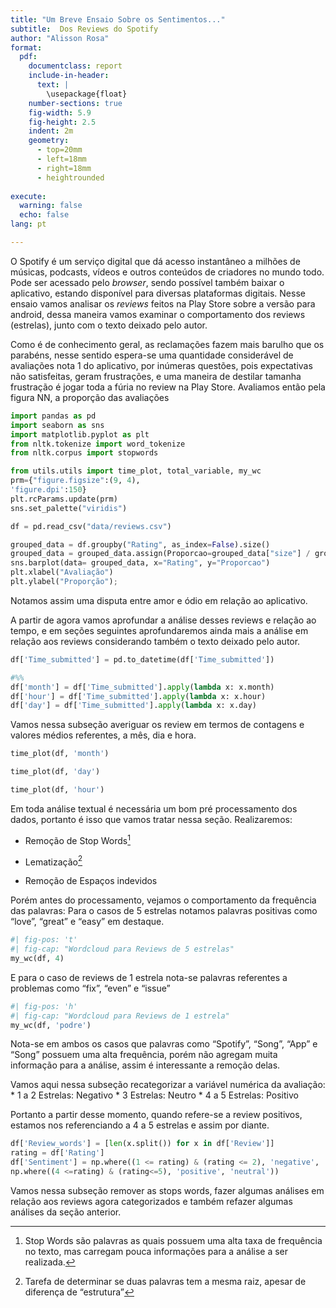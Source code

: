 ```yaml
---
title: "Um Breve Ensaio Sobre os Sentimentos..."
subtitle:  Dos Reviews do Spotify
author: "Alisson Rosa"
format: 
  pdf:
    documentclass: report 
    include-in-header: 
      text: |
        \usepackage{float}
    number-sections: true
    fig-width: 5.9
    fig-height: 2.5
    indent: 2m
    geometry:
      - top=20mm
      - left=18mm
      - right=18mm
      - heightrounded
      
execute:
  warning: false
  echo: false
lang: pt

---
```


\section{\centering Introdução}

O Spotify é um serviço digital que dá acesso instantâneo a milhões de músicas, podcasts, vídeos e outros conteúdos de criadores no mundo todo. Pode ser acessado pelo *browser*, sendo possível também baixar o aplicativo, estando disponível para diversas plataformas digitais. 
Nesse ensaio vamos analisar os *reviews* feitos na Play Store sobre a versão para android, dessa maneira vamos examinar o comportamento dos reviews (estrelas), junto com o texto deixado pelo autor.


\subsection{Uma visão Geral das Avaliações}

Como é de conhecimento geral, as reclamações fazem mais barulho que os parabéns, nesse sentido espera-se uma quantidade considerável de avaliações nota 1 do aplicativo, por inúmeras questões, pois expectativas não satisfeitas, geram frustrações, e uma maneira de destilar tamanha frustração é jogar toda a fúria no review na Play Store. Avaliamos então pela figura NN, a proporção das avaliações


```python
import pandas as pd
import seaborn as sns
import matplotlib.pyplot as plt
from nltk.tokenize import word_tokenize
from nltk.corpus import stopwords

from utils.utils import time_plot, total_variable, my_wc
prm={"figure.figsize":(9, 4),
'figure.dpi':150}
plt.rcParams.update(prm)
sns.set_palette("viridis")
```

```python
df = pd.read_csv("data/reviews.csv")
```

```python
grouped_data = df.groupby("Rating", as_index=False).size()
grouped_data = grouped_data.assign(Proporcao=grouped_data["size"] / grouped_data["size"].sum())
sns.barplot(data= grouped_data, x="Rating", y="Proporcao")
plt.xlabel("Avaliação")
plt.ylabel("Proporção");


```




Notamos assim uma disputa entre amor e ódio em relação ao aplicativo.


A partir de agora vamos aprofundar a análise desses reviews e relação ao tempo, e em seções seguintes aprofundaremos ainda mais a análise em relação aos reviews considerando também o texto deixado pelo autor.

\subsection{Analisando os Review de Maneira Temporal}

```python
df['Time_submitted'] = pd.to_datetime(df['Time_submitted'])

#%%
df['month'] = df['Time_submitted'].apply(lambda x: x.month)
df['hour'] = df['Time_submitted'].apply(lambda x: x.hour)
df['day'] = df['Time_submitted'].apply(lambda x: x.day)
```

Vamos nessa subseção averiguar os review em termos de contagens e valores médios referentes, a mês, dia e hora.

\subsubsection{Review Ao longo dos Meses}

```python
time_plot(df, 'month')
```


\subsubsection{Review Ao longo dos Dias}

```python
time_plot(df, 'day')

```


\subsubsection{Review Ao longo das Horas}


```python
time_plot(df, 'hour')

```

\section{\centering Texto  e seus ajustes}

Em toda análise textual é necessária um bom pré processamento dos dados, portanto é isso que vamos tratar nessa seção. Realizaremos:

* Remoção de Stop Words^[Stop Words são palavras as quais possuem uma alta taxa de frequência no texto, mas carregam pouca informações para a análise a ser realizada.]

* Lematização^[Tarefa de determinar se duas palavras tem a mesma raiz, apesar de diferença de "estrutura"]

* Remoção de Espaços indevidos

Porém antes do processamento, vejamos o comportamento da frequência das palavras:
Para o casos de 5 estrelas notamos palavras positivas como "love", "great"  e "easy" em destaque.

```python
#| fig-pos: 't'
#| fig-cap: "Wordcloud para Reviews de 5 estrelas"
my_wc(df, 4)
```
E para o caso de reviews de 1 estrela nota-se palavras referentes a problemas como "fix", "even" e "issue"

```python
#| fig-pos: 'h'
#| fig-cap: "Wordcloud para Reviews de 1 estrela"
my_wc(df, 'podre')
```
Nota-se em ambos os casos que palavras como "Spotify", "Song", "App" e "Song" possuem uma alta frequência, porém não agregam muita informação para a análise, assim é interessante a remoção delas.

\subsubsection{Um ajuste dos Reviews}
Vamos aqui nessa subseção recategorizar a variável numérica da avaliação:
* 1 a 2 Estrelas: Negativo
* 3 Estrelas: Neutro
* 4 a 5 Estrelas: Positivo

Portanto a partir desse momento, quando refere-se a review positivos, estamos nos referenciando a 4 a 5 estrelas e assim por diante.


```python
df['Review_words'] = [len(x.split()) for x in df['Review']]
rating = df['Rating'] 
df['Sentiment'] = np.where((1 <= rating) & (rating <= 2), 'negative', 
np.where((4 <=rating) & (rating<=5), 'positive', 'neutral'))
```

\subsection{Análise das Stop Words}

Vamos nessa subseção remover as stops words, fazer algumas análises em relação aos reviews agora categorizados e também refazer algumas análises da seção anterior.




